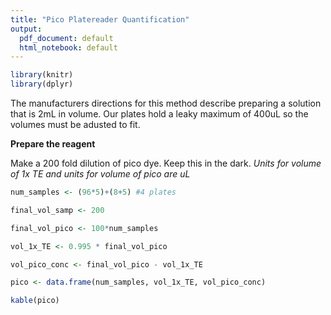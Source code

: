 ```yaml
---
title: "Pico Platereader Quantification"
output:
  pdf_document: default
  html_notebook: default
---
```

```r
library(knitr)
library(dplyr)
```

The manufacturers directions for this method describe preparing a solution that is 2mL in volume.  Our plates hold a leaky maximum of 400uL so the volumes must be adusted to fit.

**Prepare the reagent**

Make a 200 fold dilution of pico dye.  Keep this in the dark.
 *Units for volume of 1x TE and units for volume of pico are uL*
```r
num_samples <- (96*5)+(8+5) #4 plates
```

```r
final_vol_samp <- 200

final_vol_pico <- 100*num_samples

vol_1x_TE <- 0.995 * final_vol_pico

vol_pico_conc <- final_vol_pico - vol_1x_TE

pico <- data.frame(num_samples, vol_1x_TE, vol_pico_conc)

kable(pico)
```




<!-- **Prepare a standard curve** -->
<!-- **Units of final DNA concentration are ng/mL -->
<!-- ```{r} -->
<!-- STD_DNA_conc <- 5 -->
<!-- vol_1x_TE <- c(0, 900, 990, 999, 1000) -->
<!-- vol_STD_DNA <- c(1000, 100, 10, 1, 0) -->
<!-- vol_pico <- c(rep(1000, 5)) -->
<!-- STD <- data.frame(vol_1x_TE, vol_STD_DNA, vol_pico) -->
<!-- STD <- STD %>%  -->
<!--   mutate(final_DNA_conc = (STD_DNA_conc * vol_STD_DNA)/final_vol_samp) -->
<!-- ``` -->

